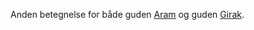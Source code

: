 {{title:Møntens Mester}}
{{author:Laura Holmegaard}}
{{timestamp:2009-10-02T15:40:56Z}}
{{copyright:Møntens Mester}}
Anden betegnelse for både guden [[Aram]] og guden [[Girak]].